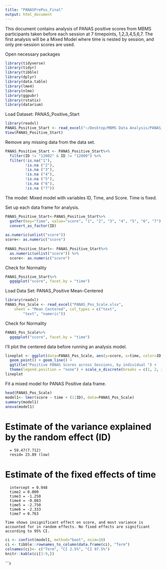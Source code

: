 ```yaml
---
title: "PANASPrePos_Final"
output: html_document
---
```

This document contains analysis of PANAS positive scores from MBMS participants taken before each session at 7 timepoints, 1,2,3,4,5,6,7. The first analysis will be a Mixed Model where time is nested by session, and only pre-session scores are used. 

Open necessary packages
```r
library(tidyverse)
library(tidyr)
library(tibble)
library(dplyr)
library(data.table)
library(lme4)
library(nlme)
library(ggpubr)
library(rstatix)
library(datarium)
```

Load Dataset: PANAS_Positive_Start
```r
library(readxl)
PANAS_Positive_Start <- read_excel("~/Desktop/MBMS Data Analysis/PANAS_Positive_Start.xlsx")
View(PANAS_Positive_Start)
```
Remove any missing data from the data set. 
```r
PANAS_Positive_Start <- PANAS_Positive_Start%>%
  filter(ID != "12002" & ID != "12009") %>%
  filter(!is.na("1"),
         !is.na ("2"), 
         !is.na ("3"),
         !is.na ("4"), 
         !is.na ("5"),
         !is.na ("6"), 
         !is.na ("7"))
```

The model: Mixed model with variables ID, Time, and Score. Time is fixed. 

Set up each data frame for analysis.
```r
PANAS_Positive_Start<-PANAS_Positive_Start%>%
  gather(key="time", value="score", "1", "2", "3", "4", "5", "6", "7") %>%
  convert_as_factor(ID) 
  
as.numeric(unlist("score"))
score<- as.numeric("score")
  
PANAS_Positive_Start<- PANAS_Positive_Start%>%
  as.numeric(unlist("score")) %>%
  score<- as.numeric("score")
```

Check for Normality
```r
PANAS_Positive_Start%>%
  ggqqplot("score", facet.by = "time")
```

Load Data Set: PANAS_Positive Mean-Centered
```r
library(readxl)
PANAS_Pos_Scale <- read_excel("PANAS_Pos_Scale.xlsx", 
    sheet = "Mean Centered", col_types = c("text", 
        "text", "numeric"))
```

Check for Normality
```r
PANAS_Pos_Scale%>%
  ggqqplot("score", facet.by = "time")
```

I'll plot the centered data before running an analysis model. 
```r
lineplot <- ggplot(data=PANAS_Pos_Scale, aes(y=score, x=time, color=ID, group=ID)) + 
  geom_point() + geom_line() +
  ggtitle("Positive PANAS Scores across Sessions, by individual ") + 
  theme(legend.position = "none") + scale_x_discrete(breaks = c(1, 2, 3, 4, 5, 6, 7))
lineplot

```
Fit a mixed model for PANAS Positive data frame.
```r
head(PANAS_Pos_Scale)
model1<- lmer(score ~ time + (1|ID), data=PANAS_Pos_Scale)
summary(model1)
anova(model1)
```
# Estimate of the variance explained by the random effect (ID)# 
      = 59.47(7.712)
      resid= 23.89 (low)
# Estimate of the fixed effects of time#
      intercept = 0.948 
      time2 = 0.000
      time3 = -1.250
      time4 = -0.083
      time5 = -2.750
      time6 = -2.333
      time7 = 0.763

    Time shows insignificant effect on score, and most variance is accounted for in random effects. No fixed effects are significant according to 95% CI. 


```r
ci <- confint(model1, method="boot", nsim=10)
ci <- tibble::rownames_to_column(data.frame(ci), "Term") 
colnames(ci)<- c("Term", "CI 2.5%", "CI 97.5%")
knitr::kable(ci[3:9,])

```


```r
